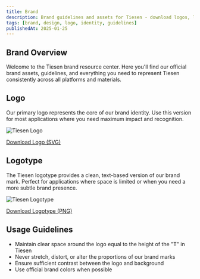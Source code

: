 ```yaml
---
title: Brand
description: Brand guidelines and assets for Tiesen - download logos, learn about our visual identity, and explore our brand standards.
tags: [brand, design, logo, identity, guidelines]
publishedAt: 2025-01-25
---
```


## Brand Overview

Welcome to the Tiesen brand resource center. Here you'll find our official brand assets, guidelines, and everything you need to represent Tiesen consistently across all platforms and materials.

## Logo

Our primary logo represents the core of our brand identity. Use this version for most applications where you need maximum impact and recognition.

![Tiesen Logo](/assets/images/logo.svg)

[Download Logo (SVG)](/assets/images/logo.svg)

## Logotype

The Tiesen logotype provides a clean, text-based version of our brand mark. Perfect for applications where space is limited or when you need a more subtle brand presence.

![Tiesen Logotype](/assets/images/tiesen.png)

[Download Logotype (PNG)](/assets/images/tiesen.png)

## Usage Guidelines

- Maintain clear space around the logo equal to the height of the "T" in Tiesen
- Never stretch, distort, or alter the proportions of our brand marks
- Ensure sufficient contrast between the logo and background
- Use official brand colors when possible
